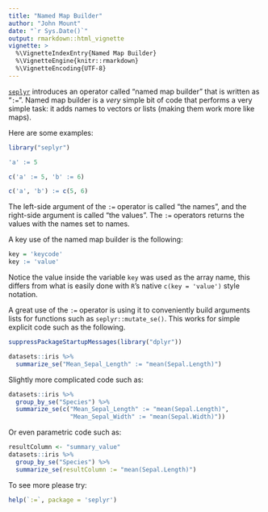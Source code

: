 ```yaml
---
title: "Named Map Builder"
author: "John Mount"
date: "`r Sys.Date()`"
output: rmarkdown::html_vignette
vignette: >
  %\VignetteIndexEntry{Named Map Builder}
  %\VignetteEngine{knitr::rmarkdown}
  %\VignetteEncoding{UTF-8}
---
```


[`seplyr`](https://github.com/WinVector/seplyr) introduces an operator called "named map builder" that is written as "`:=`".  Named map builder is a *very* simple bit of code that performs a very simple task: it adds names to vectors or lists (making them work more like maps).

Here are some examples:

```r
library("seplyr")

'a' := 5

c('a' := 5, 'b' := 6)

c('a', 'b') := c(5, 6)
```

The left-side argument of the `:=` operator is called "the names", and the right-side argument is called "the values".  The `:=` operators returns the values with the names set to names.

A key use of the named map builder is the following:

```r
key = 'keycode'
key := 'value'
```

Notice the value inside the variable `key` was used as the array name, this differs from 
what is easily done with `R`'s native `c(key = 'value')` style notation.

A great use of the `:=` operator is using it to conveniently build arguments lists for functions such as `seplyr::mutate_se()`.  This works for simple explicit code such as the following.

```r
suppressPackageStartupMessages(library("dplyr"))

datasets::iris %>%
  summarize_se("Mean_Sepal_Length" := "mean(Sepal.Length)")
```

Slightly more complicated code such as:

```r
datasets::iris %>%
  group_by_se("Species") %>%
  summarize_se(c("Mean_Sepal_Length" := "mean(Sepal.Length)",
                 "Mean_Sepal_Width" := "mean(Sepal.Width)"))
```

Or even parametric code such as:

```r
resultColumn <- "summary_value"
datasets::iris %>%
  group_by_se("Species") %>%
  summarize_se(resultColumn := "mean(Sepal.Length)")
```



To see more please try:

```r
help(`:=`, package = 'seplyr')
```
